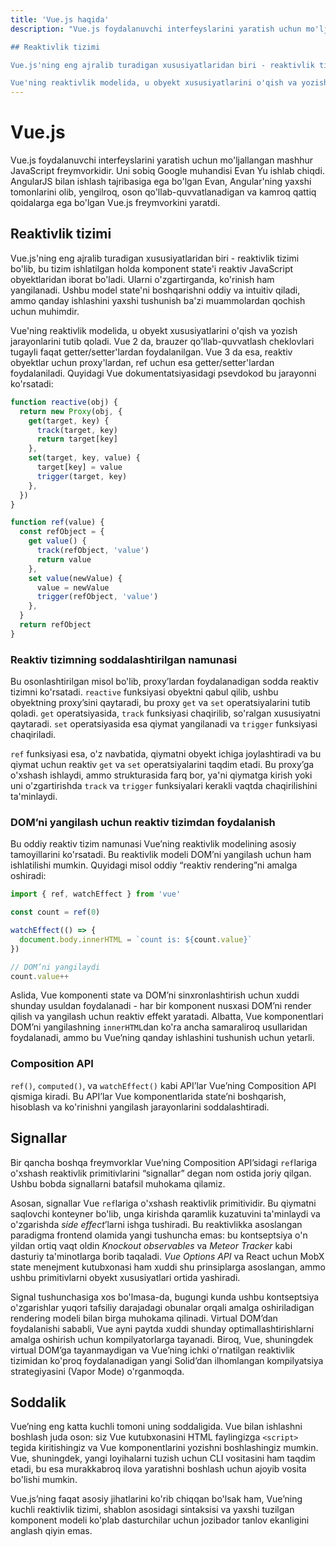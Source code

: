 ```yaml
---
title: 'Vue.js haqida'
description: "Vue.js foydalanuvchi interfeyslarini yaratish uchun mo'ljallangan mashhur JavaScript freymvorkidir. Uni sobiq Google muhandisi Evan Yu ishlab chiqdi. AngularJS bilan ishlash tajribasiga ega bo'lgan Evan, Angular'ning yaxshi tomonlarini olib, yengilroq, oson qo'llab-quvvatlanadigan va kamroq qattiq qoidalarga ega bo'lgan Vue.js freymvorkini yaratdi.

## Reaktivlik tizimi

Vue.js'ning eng ajralib turadigan xususiyatlaridan biri - reaktivlik tizimi bo'lib, bu tizim ishlatilgan holda komponent state'i reaktiv JavaScript obyektlaridan iborat bo'ladi. Ularni o'zgartirganda, ko'rinish ham yangilanadi. Ushbu model state'ni boshqarishni oddiy va intuitiv qiladi, ammo qanday ishlashini yaxshi tushunish ba'zi muammolardan qochish uchun muhimdir.

Vue'ning reaktivlik modelida, u obyekt xususiyatlarini o'qish va yozish jarayonlarini tutib qoladi. Vue 2 da, brauzer qo'llab-quvvatlash cheklovlari tugayli faqat getter/setter'lardan foydalanilgan. Vue 3 da esa, reaktiv obyektlar uchun proxy'lardan, ref uchun esa getter/setter'lardan foydalaniladi. Quyidagi Vue dokumentatsiyasidagi psevdokod bu jarayonni ko'rsatadi."
---
```


# Vue.js

Vue.js foydalanuvchi interfeyslarini yaratish uchun mo'ljallangan mashhur JavaScript freymvorkidir. Uni sobiq Google muhandisi Evan Yu ishlab chiqdi. AngularJS bilan ishlash tajribasiga ega bo'lgan Evan, Angular'ning yaxshi tomonlarini olib, yengilroq, oson qo'llab-quvvatlanadigan va kamroq qattiq qoidalarga ega bo'lgan Vue.js freymvorkini yaratdi.

## Reaktivlik tizimi

Vue.js'ning eng ajralib turadigan xususiyatlaridan biri - reaktivlik tizimi bo'lib, bu tizim ishlatilgan holda komponent state'i reaktiv JavaScript obyektlaridan iborat bo'ladi. Ularni o'zgartirganda, ko'rinish ham yangilanadi. Ushbu model state'ni boshqarishni oddiy va intuitiv qiladi, ammo qanday ishlashini yaxshi tushunish ba'zi muammolardan qochish uchun muhimdir.

Vue'ning reaktivlik modelida, u obyekt xususiyatlarini o'qish va yozish jarayonlarini tutib qoladi. Vue 2 da, brauzer qo'llab-quvvatlash cheklovlari tugayli faqat getter/setter'lardan foydalanilgan. Vue 3 da esa, reaktiv obyektlar uchun proxy'lardan, ref uchun esa getter/setter'lardan foydalaniladi. Quyidagi Vue dokumentatsiyasidagi psevdokod bu jarayonni ko'rsatadi:

```js copy
function reactive(obj) {
  return new Proxy(obj, {
    get(target, key) {
      track(target, key)
      return target[key]
    },
    set(target, key, value) {
      target[key] = value
      trigger(target, key)
    },
  })
}

function ref(value) {
  const refObject = {
    get value() {
      track(refObject, 'value')
      return value
    },
    set value(newValue) {
      value = newValue
      trigger(refObject, 'value')
    },
  }
  return refObject
}
```

### Reaktiv tizimning soddalashtirilgan namunasi

Bu osonlashtirilgan misol bo'lib, proxy’lardan foydalanadigan sodda reaktiv tizimni ko'rsatadi. `reactive` funksiyasi obyektni qabul qilib, ushbu obyektning proxy’sini qaytaradi, bu proxy `get` va `set` operatsiyalarini tutib qoladi. `get` operatsiyasida, `track` funksiyasi chaqirilib, so'ralgan xususiyatni qaytaradi. `set` operatsiyasida esa qiymat yangilanadi va `trigger` funksiyasi chaqiriladi.

`ref` funksiyasi esa, o'z navbatida, qiymatni obyekt ichiga joylashtiradi va bu qiymat uchun reaktiv `get` va `set` operatsiyalarini taqdim etadi. Bu proxy’ga o'xshash ishlaydi, ammo strukturasida farq bor, ya'ni qiymatga kirish yoki uni o'zgartirishda `track` va `trigger` funksiyalari kerakli vaqtda chaqirilishini ta'minlaydi.

### DOM’ni yangilash uchun reaktiv tizimdan foydalanish

Bu oddiy reaktiv tizim namunasi Vue’ning reaktivlik modelining asosiy tamoyillarini ko'rsatadi. Bu reaktivlik modeli DOM’ni yangilash uchun ham ishlatilishi mumkin. Quyidagi misol oddiy “reaktiv rendering”ni amalga oshiradi:

```js copy
import { ref, watchEffect } from 'vue'

const count = ref(0)

watchEffect(() => {
  document.body.innerHTML = `count is: ${count.value}`
})

// DOM’ni yangilaydi
count.value++
```

Aslida, Vue komponenti state va DOM’ni sinxronlashtirish uchun xuddi shunday usuldan foydalanadi - har bir komponent nusxasi DOM’ni render qilish va yangilash uchun reaktiv effekt yaratadi. Albatta, Vue komponentlari DOM’ni yangilashning `innerHTML`dan ko'ra ancha samaraliroq usullaridan foydalanadi, ammo bu Vue’ning qanday ishlashini tushunish uchun yetarli.

### Composition API

`ref()`, `computed()`, va `watchEffect()` kabi API’lar Vue’ning Composition API qismiga kiradi. Bu API’lar Vue komponentlarida state’ni boshqarish, hisoblash va ko'rinishni yangilash jarayonlarini soddalashtiradi.

## Signallar

Bir qancha boshqa freymvorklar Vue’ning Composition API’sidagi `ref`lariga o'xshash reaktivlik primitivlarini “signallar” degan nom ostida joriy qilgan. Ushbu bobda signallarni batafsil muhokama qilamiz.

Asosan, signallar Vue `ref`lariga o'xshash reaktivlik primitividir. Bu qiymatni saqlovchi konteyner bo'lib, unga kirishda qaramlik kuzatuvini ta'minlaydi va o'zgarishda _side effect_’larni ishga tushiradi. Bu reaktivlikka asoslangan paradigma frontend olamida yangi tushuncha emas: bu kontseptsiya o'n yildan ortiq vaqt oldin _Knockout observables_ va _Meteor Tracker_ kabi dasturiy ta'minotlarga borib taqaladi. _Vue Options API_ va React uchun MobX state menejment kutubxonasi ham xuddi shu prinsiplarga asoslangan, ammo ushbu primitivlarni obyekt xususiyatlari ortida yashiradi.

Signal tushunchasiga xos bo'lmasa-da, bugungi kunda ushbu kontseptsiya o'zgarishlar yuqori tafsiliy darajadagi obunalar orqali amalga oshiriladigan rendering modeli bilan birga muhokama qilinadi. Virtual DOM’dan foydalanishi sababli, Vue ayni paytda xuddi shunday optimallashtirishlarni amalga oshirish uchun kompilyatorlarga tayanadi. Biroq, Vue, shuningdek virtual DOM’ga tayanmaydigan va Vue’ning ichki o'rnatilgan reaktivlik tizimidan ko'proq foydalanadigan yangi Solid’dan ilhomlangan kompilyatsiya strategiyasini (Vapor Mode) o'rganmoqda.

## Soddalik

Vue’ning eng katta kuchli tomoni uning soddaligida. Vue bilan ishlashni boshlash juda oson: siz Vue kutubxonasini HTML faylingizga `<script>` tegida kiritishingiz va Vue komponentlarini yozishni boshlashingiz mumkin. Vue, shuningdek, yangi loyihalarni tuzish uchun CLI vositasini ham taqdim etadi, bu esa murakkabroq ilova yaratishni boshlash uchun ajoyib vosita bo'lishi mumkin.

Vue.js’ning faqat asosiy jihatlarini ko'rib chiqqan bo'lsak ham, Vue’ning kuchli reaktivlik tizimi, shablon asosidagi sintaksisi va yaxshi tuzilgan komponent modeli ko'plab dasturchilar uchun jozibador tanlov ekanligini anglash qiyin emas.
